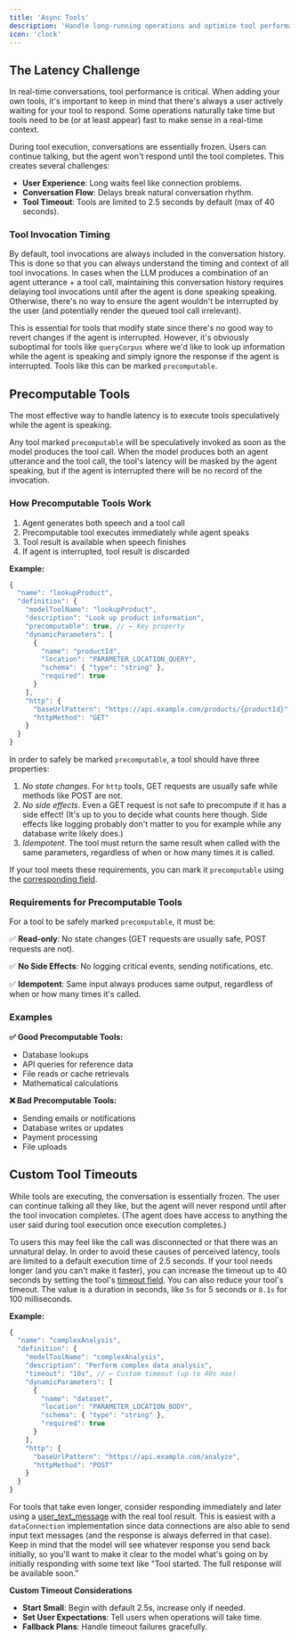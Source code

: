```yaml
---
title: 'Async Tools'
description: 'Handle long-running operations and optimize tool performance for real-time conversations.'
icon: 'clock'
---
```


## The Latency Challenge

In real-time conversations, tool performance is critical. When adding your own tools, it's important to keep in mind that there's always a user actively waiting for your tool to respond. Some operations naturally take time but tools need to be (or at least appear) fast to make sense in a real-time context.

During tool execution, conversations are essentially frozen. Users can continue talking, but the agent won't respond until the tool completes. This creates several challenges:

- **User Experience**: Long waits feel like connection problems.
- **Conversation Flow**: Delays break natural conversation rhythm.
- **Tool Timeout**: Tools are limited to 2.5 seconds by default (max of 40 seconds).

### Tool Invocation Timing
By default, tool invocations are always included in the conversation history. This is done so that you can always understand the timing and context of all tool invocations. In cases when the LLM produces a combination of an agent utterance + a tool call, maintaining this conversation history requires delaying tool invocations until after the agent is done speaking speaking. Otherwise, there's no way to ensure the agent wouldn't be interrupted by the user (and potentially render the queued tool call irrelevant).

This is essential for tools that modify state since there's no good way to revert changes if the agent is interrupted. However, it's obviously suboptimal for tools like `queryCorpus` where we'd like to look up information while the agent is speaking and simply ignore the response if the agent is interrupted. Tools like this can be marked `precomputable`.

## Precomputable Tools
The most effective way to handle latency is to execute tools speculatively while the agent is speaking.

Any tool marked `precomputable` will be speculatively invoked as soon as the model produces the tool call. When the model produces both an agent utterance and the tool call, the tool's latency will be masked by the agent speaking, but if the agent is interrupted there will be no record of the invocation.

### How Precomputable Tools Work

1. Agent generates both speech and a tool call
2. Precomputable tool executes immediately while agent speaks
3. Tool result is available when speech finishes
4. If agent is interrupted, tool result is discarded

**Example:**
```js Marking Tool as Precomputable
{
  "name": "lookupProduct",
  "definition": {
    "modelToolName": "lookupProduct",
    "description": "Look up product information",
    "precomputable": true, // ← Key property
    "dynamicParameters": [
      {
        "name": "productId",
        "location": "PARAMETER_LOCATION_QUERY",
        "schema": { "type": "string" },
        "required": true
      }
    ],
    "http": {
      "baseUrlPattern": "https://api.example.com/products/{productId}",
      "httpMethod": "GET"
    }
  }
}
```

In order to safely be marked `precomputable`, a tool should have three properties:
1. *No state changes*. For `http` tools, GET requests are usually safe while methods like POST are not.
1. *No side effects*. Even a GET request is not safe to precompute if it has a side effect! (It's up to you to decide what counts here though. Side effects like logging probably don't matter to you for example while any database write likely does.)
1. *Idempotent*. The tool must return the same result when called with the same parameters, regardless of when or how many times it is called.

If your tool meets these requirements, you can mark it `precomputable` using the [corresponding field](/api-reference/tools/tools-post#body-definition-precomputable).


### Requirements for Precomputable Tools
For a tool to be safely marked `precomputable`, it must be:

✅ **Read-only**: No state changes (GET requests are usually safe, POST requests are not).

✅ **No Side Effects**: No logging critical events, sending notifications, etc.

✅ **Idempotent**: Same input always produces same output, regardless of when or how many times it's called.

### Examples

**✅ Good Precomputable Tools:**
- Database lookups
- API queries for reference data
- File reads or cache retrievals
- Mathematical calculations

**❌ Bad Precomputable Tools:**
- Sending emails or notifications
- Database writes or updates
- Payment processing
- File uploads

## Custom Tool Timeouts
While tools are executing, the conversation is essentially frozen. The user can continue talking all they like, but the agent will never respond until after the tool invocation completes. (The agent does have access to anything the user said during tool execution once execution completes.)

To users this may feel like the call was disconnected or that there was an unnatural delay. In order to avoid these causes of perceived latency, tools are limited to a default execution time of 2.5 seconds. If your tool needs longer (and you can't make it faster), you can increase the timeout up to 40 seconds by setting the tool's [timeout field](/api-reference/tools/tools-post#body-definition-timeout). You can also reduce your tool's timeout. The value is a duration in seconds, like `5s` for 5 seconds or `0.1s` for 100 milliseconds.

**Example:**
```js Increasing Tool Timeout
{
  "name": "complexAnalysis",
  "definition": {
    "modelToolName": "complexAnalysis",
    "description": "Perform complex data analysis",
    "timeout": "10s", // ← Custom timeout (up to 40s max)
    "dynamicParameters": [
      {
        "name": "dataset",
        "location": "PARAMETER_LOCATION_BODY",
        "schema": { "type": "string" },
        "required": true
      }
    ],
    "http": {
      "baseUrlPattern": "https://api.example.com/analyze",
      "httpMethod": "POST"
    }
  }
}
```

For tools that take even longer, consider responding immediately and later using a [user_text_message](/apps/datamessages#usertextmessage) with the real tool result. This is easiest with a `dataConnection` implementation since data connections are also able to send input text messages (and the response is always deferred in that case). Keep in mind that the model will see whatever response you send back initially, so you'll want to make it clear to the model what's going on by initially responding with some text like "Tool started. The full response will be available soon."

**Custom Timeout Considerations**

- **Start Small**: Begin with default 2.5s, increase only if needed.
- **Set User Expectations**: Tell users when operations will take time.
- **Fallback Plans**: Handle timeout failures gracefully.
